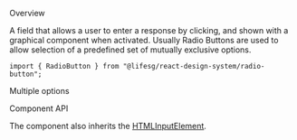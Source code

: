 
<Meta of={RadioButtonStories} />

<Title>RadioButton</Title>

<Secondary>Overview</Secondary>

A field that allows a user to enter a response by clicking, and shown with a
graphical component when activated. Usually Radio Buttons are used to allow
selection of a predefined set of mutually exclusive options.

```tsx
import { RadioButton } from "@lifesg/react-design-system/radio-button";
```

<Canvas of={RadioButtonStories.Default} />

<Heading3>Multiple options</Heading3>

<Canvas of={RadioButtonStories.MultipleOptions} />

<Secondary>Component API</Secondary>

The component also inherits the [HTMLInputElement](https://developer.mozilla.org/en-US/docs/Web/API/HTMLInputElement).

<PropsTable />
